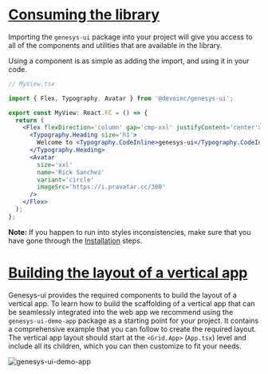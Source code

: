 
<Meta title='Getting started/Usage' />

# [Consuming the library](#consuming-the-library)

Importing the `genesys-ui` package into your project will give you access to all of the components and utilities that are available in the library.

Using a component is as simple as adding the import, and using it in your code.

```jsx
// MyView.tsx

import { Flex, Typography, Avatar } from '@devoinc/genesys-ui';

export const MyView: React.FC = () => {
  return (
    <Flex flexDirection='column' gap='cmp-xxl' justifyContent='center'>
      <Typography.Heading size='h1'>
        Welcome to <Typography.CodeInline>genesys-ui</Typography.CodeInline>
      </Typography.Heading>
      <Avatar
        size='xxl'
        name='Rick Sanchez'
        variant='circle'
        imageSrc='https://i.pravatar.cc/300'
      />
    </Flex>
  );
};
```

**Note:** If you happen to run into styles inconsistencies, make sure that you have gone through the [Installation](/docs/getting-started-installation--docs) steps.

# [Building the layout of a vertical app](#building-the-layout-of-a-vertical-app)

Genesys-ui provides the required components to build the layout of a vertical app. To learn how to build the scaffolding of a vertical app that can be seamlessly integrated into the web app we recommend using the `genesys-ui-demo-app` package as a starting point for your project.
It contains a comprehensive example that you can follow to create the required layout. The vertical app layout should start at the `<Grid.App>` (`App.tsx`) level and include all its children, which you can then customize to fit your needs.

<img src='./images/demo-vapp.png' alt='genesys-ui-demo-app' />
